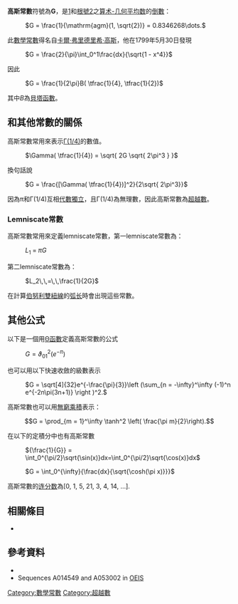{{not|高斯引力常數}}
'''高斯常數'''符號為'''G'''，是[[1|1]]和[[2的算術平方根|根號2]]之[[算术-几何平均数|算术-几何平均数]]的[[倒數|倒數]]：

: <math> G = \frac{1}{\mathrm{agm}(1, \sqrt{2})} = 0.8346268\dots.</math>

此[[數學常數|數學常數]]得名自[[卡爾·弗里德里希·高斯|卡爾·弗里德里希·高斯]]，他在1799年5月30日發現

: <math> G = \frac{2}{\pi}\int_0^1\frac{dx}{\sqrt{1 - x^4}} </math>

因此

: <math> G = \frac{1}{2\pi}B( \tfrac{1}{4}, \tfrac{1}{2})</math>

其中''B''為[[Β函数|貝塔函數]]。

==和其他常數的關係==
高斯常數常用來表示[[Γ函数|Γ(1/4)]]的數值。

: <math> \Gamma( \tfrac{1}{4}) = \sqrt{ 2G \sqrt{ 2\pi^3 } } </math>

換句話說

: <math> G = \frac{[\Gamma( \tfrac{1}{4})]^2}{2\sqrt{ 2\pi^3}} </math>

因為π和Γ(1/4)互相[[代數獨立|代數獨立]]，且Γ(1/4)為無理數，因此高斯常數為[[超越數|超越數]]。

===Lemniscate常數===
高斯常數常用來定義lemniscate常數，第一lemniscate常數為：

: <math> L_1\;=\;\pi G </math>

第二lemniscate常數為：

: <math> L_2\,\,=\,\,\frac{1}{2G} </math>

在計算[[伯努利雙紐線|伯努利雙紐線]]的[[弧长|弧长]]時會出現這些常數。

==其他公式==
以下是一個用[[Θ函數|Θ函數]]定義高斯常數的公式

: <math>G = \vartheta_{01}^2(e^{-\pi}) </math>

也可以用以下快速收斂的級數表示

: <math>G = \sqrt[4]{32}e^{-\frac{\pi}{3}}\left (\sum_{n = -\infty}^\infty (-1)^n e^{-2n\pi(3n+1)} \right )^2.</math>

高斯常數也可以用[[無窮乘積|無窮乘積]]表示：

:<math>G = \prod_{m = 1}^\infty \tanh^2 \left( \frac{\pi m}{2}\right).</math>

在以下的定積分中也有高斯常數

: <math> {\frac{1}{G}} = \int_0^{\pi/2}\sqrt{\sin(x)}dx=\int_0^{\pi/2}\sqrt{\cos(x)}dx </math>

: <math> G = \int_0^{\infty}{\frac{dx}{\sqrt{\cosh(\pi x)}}} </math>

高斯常數的[[连分数|连分数]]為[0, 1, 5, 21, 3, 4, 14, ...]. {{OEIS|id=A053002}}

==相關條目==
*{{link-en|Lemniscatic椭圆函数|Lemniscatic elliptic function}}

==參考資料==
*{{mathworld|urlname=GausssConstant|title=Gauss's Constant}}
* Sequences A014549 and A053002 in [[OEIS|OEIS]]

[[Category:數學常數|Category:數學常數]]
[[Category:超越數|Category:超越數]]
